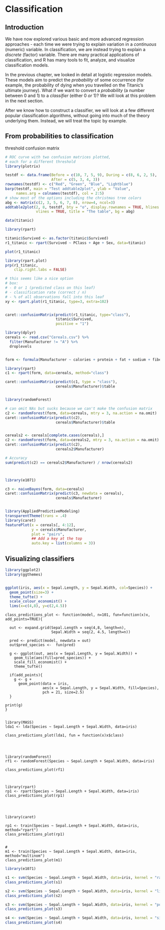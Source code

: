 # Classification

## Introduction

We have now explored various basic and more advanced regression approaches - each time we were trying to explain variation in a *continuous* (numeric) variable. In classification, we are instead trying to explain a *discrete* (factor) variable. There are many practical applications of classification, and R has many tools to fit, analyze, and visualize classification models.

In the previous chapter, we looked in detail at logistic regression models. These models aim to predict the *probability* of some occurrence (for example, the probability of dying when you travelled on the Titanic's ultimate journey). What if we want to convert a *probability* (a number between 0 and 1) to a *classifier* (either 0 *or* 1)? We will look at this problem in the next section.

After we know how to construct a classifier, we will look at a few different popular classification algorithms, without going into much of the theory underlying them. Instead, we will treat the topic by example.


## From probabilities to classification

threshold
confusion matrix



```r
# ROC curve with two confusion matrices plotted,
# each for a different threshold
library(plotrix)

testdf <- data.frame(Before = c(10, 7, 5, 9), During = c(8, 6, 2, 5),
                     After = c(5, 3, 4, 3))
rownames(testdf) <- c("Red", "Green", "Blue", "Lightblue")
barp(testdf, main = "Test addtable2plot", ylab = "Value",
     names.arg = colnames(testdf), col = 2:5)
# show most of the options including the christmas tree colors
abg <- matrix(c(2, 3, 5, 6, 7, 8), nrow=4, ncol=3)
addtable2plot(2, 8, testdf, bty = "o", display.rownames = TRUE, hlines = TRUE,
              vlines = TRUE, title = "The table", bg = abg)

```





```r
data(titanic)

library(rpart)

titanic$Survived <- as.factor(titanic$Survived)
r1_titanic <- rpart(Survived ~ PClass + Age + Sex, data=titanic)

plot(r1_titanic)

library(rpart.plot)
prp(r1_titanic,
    clip.right.labs = FALSE)

# this seems like a nice option
# box:
# - 0 or 1 (predicted class on this leaf)
# - classification rate (correct / n)
# - % of all observations fall into this leaf
xy <- rpart.plot(r1_titanic, type=3, extra=102)


caret::confusionMatrix(predict(r1_titanic, type="class"),
                       titanic$Survived,
                       positive = "1")


```





```r
library(dplyr)
cereals <- read.csv("Cereals.csv") %>%
  filter(Manufacturer != "A") %>%
  droplevels


form <- formula(Manufacturer ~ calories + protein + fat + sodium + fiber + carbo + sugars + potass + vitamins)

library(rpart)
c1 <- rpart(form, data=cereals, method="class")

caret::confusionMatrix(predict(c1, type = "class"), 
                       cereals$Manufacturer)$table


library(randomForest)

# can omit NAs but sucks because we can't make the confusion matrix
c2 <- randomForest(form, data=cereals, mtry = 3, na.action = na.omit)
caret::confusionMatrix(predict(c2), 
                       cereals$Manufacturer)$table


cereals2 <- cereals[complete.cases(cereals),]
c2 <- randomForest(form, data=cereals2, mtry = 3, na.action = na.omit)
caret::confusionMatrix(predict(c2), 
                       cereals2$Manufacturer)

# Accuracy
sum(predict(c2) == cereals2$Manufacturer) / nrow(cereals2)



library(e1071)

c3 <- naiveBayes(form, data=cereals)
caret::confusionMatrix(predict(c3, newdata = cereals), 
                       cereals$Manufacturer)


library(AppliedPredictiveModeling)
transparentTheme(trans = .4)
library(caret)
featurePlot(x = cereals[, 4:12], 
            y = cereals$Manufacturer, 
            plot = "pairs",
            ## Add a key at the top
            auto.key = list(columns = 3))

```



## Visualizing classifiers


```r


library(ggplot2)
library(ggthemes)


ggplot(iris, aes(x = Sepal.Length, y = Sepal.Width, col=Species)) +
  geom_point(size=3) +
  theme_tufte() +
  scale_colour_economist() +
  lims(x=c(4,8), y=c(2,4.5))


```




```eval
class_predictions_plot <- function(model, n=101, fun=function(x)x, add_points=TRUE){
  
  out <- expand.grid(Sepal.Length = seq(4,8, length=n),
                     Sepal.Width = seq(2, 4.5, length=n))
  
  pred <- predict(model, newdata = out)
  out$pred_species <-  fun(pred)

  g <- ggplot(out, aes(x = Sepal.Length, y = Sepal.Width)) +
    geom_tile(aes(fill=pred_species)) +
    scale_fill_economist() +
    theme_tufte()
  
  if(add_points){
    g <- g + 
      geom_point(data = iris, 
                 aes(x = Sepal.Length, y = Sepal.Width, fill=Species),
                 pch = 21, size=2.5) 
  }
  
print(g)
}


library(MASS)
lda1 <- lda(Species ~ Sepal.Length + Sepal.Width, data=iris)

class_predictions_plot(lda1, fun = function(x)x$class)




library(randomForest)
rf1 <- randomForest(Species ~ Sepal.Length + Sepal.Width, data=iris)

class_predictions_plot(rf1)



library(rpart)
rp1 <- rpart(Species ~ Sepal.Length + Sepal.Width, data=iris)
class_predictions_plot(rp1)




library(caret)

rp1 <- train(Species ~ Sepal.Length + Sepal.Width, data=iris, method="rpart")
class_predictions_plot(rp1)


# 
m1 <- train(Species ~ Sepal.Length + Sepal.Width, data=iris, method="multinom")
class_predictions_plot(m1)

```



```r
library(e1071)

s1 <- svm(Species ~ Sepal.Length + Sepal.Width, data=iris, kernel = "radial")
class_predictions_plot(s1)

s2 <- svm(Species ~ Sepal.Length + Sepal.Width, data=iris, kernel = "linear")
class_predictions_plot(s2)

s3 <- svm(Species ~ Sepal.Length + Sepal.Width, data=iris, kernel = "polynomial")
class_predictions_plot(s3)

s4 <- svm(Species ~ Sepal.Length + Sepal.Width, data=iris, kernel = "sigmoid")
class_predictions_plot(s4)


```

